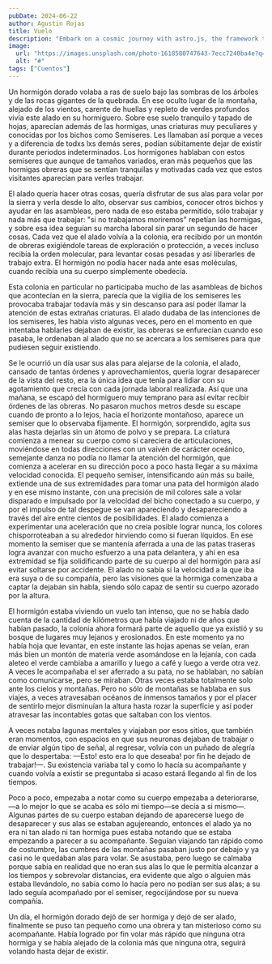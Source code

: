 ```yaml
---
pubDate: 2024-06-22
author: Agustin Rojas
title: Vuelo
description: "Embark on a cosmic journey with astro.js, the framework that makes interstellar development a breeze. Pair it with Tailwind CSS for a design that's out of this world"
image:
  url: "https://images.unsplash.com/photo-1618580747643-7ecc7240ba4e?q=80&w=2787&auto=format&fit=crop&ixlib=rb-4.0.3&ixid=M3wxMjA3fDB8MHxwaG90by1wYWdlfHx8fGVufDB8fHx8fA%3D%3D"
  alt: "#"
tags: ["Cuentos"]
---
```




Un hormigón dorado volaba a ras de suelo bajo las sombras de los árboles y de las rocas gigantes de la quebrada. En ese oculto lugar de la montaña, alejado de los vientos, carente de huellas y repleto de verdes profundos vivía este alado en su hormiguero. Sobre ese suelo tranquilo y tapado de hojas, aparecían además de las hormigas, unas criaturas muy peculiares y conocidas por los bichos como Semiseres. Les llamaban así porque a veces y a diferencia de todxs lxs demás seres, podían súbitamente dejar de existir durante periodos indeterminados. Los hormigones hablaban con estos semiseres que aunque de tamaños variados, eran más pequeños que las hormigas obreras que se sentían tranquilas y motivadas cada vez que estos visitantes aparecían para verles trabajar. 

El alado quería hacer otras cosas, quería disfrutar de sus alas para volar por la sierra y verla desde lo alto, observar sus cambios, conocer otros bichos y ayudar en las asambleas, pero nada de eso estaba permitido, sólo trabajar y nada más que trabajar: "si no trabajamos moriremos" repetían las hormigas, y sobre esa idea seguían su marcha laboral sin parar un segundo de hacer cosas. Cada vez que el alado volvía a la colonia, era recibido por un montón de obreras exigiéndole tareas de exploración o protección, a veces incluso recibía la orden molecular, para levantar cosas pesadas y así liberarles de trabajo extra. El hormigón no podía hacer nada ante esas moléculas, cuando recibía una su cuerpo simplemente obedecía. 

Esta colonia en particular no participaba mucho de las asambleas de bichos que acontecían en la sierra, parecía que la vigilia de los semiseres les provocaba trabajar todavía más y sin descanso para así poder llamar la atención de estas extrañas criaturas. El alado dudaba de las intenciones de los semiseres, les había visto algunas veces, pero en el momento en que intentaba hablarles dejaban de existir, las obreras se enfurecían cuando eso pasaba, le ordenaban al alado que no se acercara a los semiseres para que pudiesen seguir existiendo.

Se le ocurrió un día usar sus alas para alejarse de la colonia, el alado, cansado de tantas órdenes y aprovechamientos, quería lograr desaparecer de la vista del resto, era la única idea que tenía para lidiar con su agotamiento que crecía con cada jornada laboral realizada. Así que una mañana, se escapó del hormiguero muy temprano para así evitar recibir órdenes de las obreras. No pasaron muchos metros desde su escape cuando de pronto a lo lejos, hacia el horizonte montañoso, aparece un semiser que lo observaba fijamente. El hormigón, sorprendido, agita sus alas hasta dejarlas sin un átomo de polvo y se prepara. La criatura comienza a menear su cuerpo como si careciera de articulaciones, moviéndose en todas direcciones con un vaivén de carácter oceánico, semejante danza no podía no llamar la atención del hormigón, que comienza a acelerar en su dirección poco a poco hasta llegar a su máxima velocidad conocida. El pequeño semiser, intensificando aún más su baile, extiende una de sus extremidades para tomar una pata del hormigón alado y en ese mismo instante, con una precisión de mil colores sale a volar disparado e impulsado por la velocidad del bicho conectado a su cuerpo, y por el impulso de tal despegue se van apareciendo y desapareciendo a través del aire entre cientos de posibilidades. El alado comienza a experimentar una aceleración que no creía posible lograr nunca, los colores chisporroteaban a su alrededor hirviendo como si fueran líquidos. En ese momento la semiser que se mantenía aferrada a una de las patas traseras logra avanzar con mucho esfuerzo a una pata delantera, y ahí en esa extremidad se fija solidificando parte de su cuerpo al del hormigón para así evitar soltarse por accidente. El alado no sabía si la velocidad a la que iba era suya o de su compañía, pero las visiones que la hormiga comenzaba a captar la dejaban sin habla, siendo sólo capaz de sentir su cuerpo azorado por la altura.

El hormigón estaba viviendo un vuelo tan intenso, que no se había dado cuenta de la cantidad de kilómetros que había viajado ni de años que habían pasado, la colonia ahora formará parte de aquello que ya existió y su bosque de lugares muy lejanos y erosionados. En este momento ya no había hoja que levantar, en este instante las hojas apenas se veían, eran más bien un montón de materia verde asomándose en la lejanía, con cada aleteo el verde cambiaba a amarillo y luego a café y luego a verde otra vez. A veces le acompañaba el ser aferrado a su pata, no se hablaban, no sabían como comunicarse, pero se miraban. Otras veces estaba totalmente solo ante los cielos y montañas. Pero no sólo de montañas se hablaba en sus viajes, a veces atravesaban océanos de inmensos tamaños y por el placer de sentirlo mejor disminuían la altura hasta rozar la superficie y así poder atravesar las incontables gotas que saltaban con los vientos.

A veces notaba lagunas mentales y viajaban por esos sitios, que también eran momentos, con espacios en que sus neuronas dejaban de trabajar o de enviar algún tipo de señal, al regresar, volvía con un puñado de alegría que lo despertaba: —Esto! esto era lo que deseaba! por fin he dejado de trabajar!—. Su existencia variaba tal y como lo hacía su acompañante y cuando volvía a existir se preguntaba si acaso estará llegando al fin de los tiempos.

Poco a poco, empezaba a notar como su cuerpo empezaba a deteriorarse, —a lo mejor lo que se acaba es sólo mi tiempo—se decía a si mismo—. Algunas partes de su cuerpo estaban dejando de aparecerse luego de desaparecer y sus alas se estaban agujereando, entonces el alado ya no era ni tan alado ni tan hormiga pues estaba notando que se estaba empezando a parecer a su acompañante. Seguían viajando tan rápido como de costumbre, las cumbres de las montañas pasaban justo por debajo y ya casi no le quedaban alas para volar. Se asustaba, pero luego se calmaba porque sabía en realidad que no eran sus alas lo que le permitía alcanzar a los tiempos y sobrevolar distancias, era evidente que algo o alguien más estaba llevándolo, no sabía como lo hacía pero no podían ser sus alas; a su lado seguía acompañado por el semiser, regocijándose por su nueva compañía.

Un día, el hormigón dorado dejó de ser hormiga y dejó de ser alado, finalmente se puso tan pequeño como una obrera y tan misterioso como su acompañante. Había logrado por fin volar más rápido que ninguna otra hormiga y se había alejado de la colonia más que ninguna otra, seguirá volando hasta dejar de existir.
